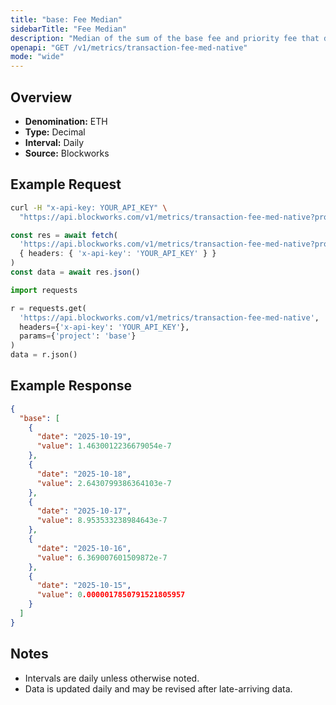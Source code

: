 ```yaml
---
title: "base: Fee Median"
sidebarTitle: "Fee Median"
description: "Median of the sum of the base fee and priority fee that day"
openapi: "GET /v1/metrics/transaction-fee-med-native"
mode: "wide"
---
```


## Overview

- **Denomination:** ETH
- **Type:** Decimal
- **Interval:** Daily
- **Source:** Blockworks

## Example Request

<CodeGroup>

```bash cURL
curl -H "x-api-key: YOUR_API_KEY" \
  "https://api.blockworks.com/v1/metrics/transaction-fee-med-native?project=base"
```

```typescript TypeScript
const res = await fetch(
  'https://api.blockworks.com/v1/metrics/transaction-fee-med-native?project=base',
  { headers: { 'x-api-key': 'YOUR_API_KEY' } }
)
const data = await res.json()
```

```python Python
import requests

r = requests.get(
  'https://api.blockworks.com/v1/metrics/transaction-fee-med-native',
  headers={'x-api-key': 'YOUR_API_KEY'},
  params={'project': 'base'}
)
data = r.json()
```

</CodeGroup>

## Example Response

```json
{
  "base": [
    {
      "date": "2025-10-19",
      "value": 1.4630012236679054e-7
    },
    {
      "date": "2025-10-18",
      "value": 2.6430799386364103e-7
    },
    {
      "date": "2025-10-17",
      "value": 8.953533238984643e-7
    },
    {
      "date": "2025-10-16",
      "value": 6.369007601509872e-7
    },
    {
      "date": "2025-10-15",
      "value": 0.0000017850791521805957
    }
  ]
}
```

## Notes
- Intervals are daily unless otherwise noted.
- Data is updated daily and may be revised after late-arriving data.